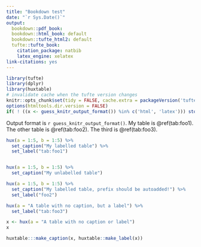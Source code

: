 ```yaml
---
title: "Bookdown test"
date: "`r Sys.Date()`"
output:
  bookdown::pdf_book: 
  bookdown::html_book: default
  bookdown::tufte_html2: default
  tufte::tufte_book:
    citation_package: natbib
    latex_engine: xelatex
link-citations: yes
---
```


```r
library(tufte)
library(dplyr)
library(huxtable)
# invalidate cache when the tufte version changes
knitr::opts_chunk$set(tidy = FALSE, cache.extra = packageVersion('tufte'), echo = FALSE)
options(htmltools.dir.version = FALSE)
if( ! ((x <- guess_knitr_output_format()) %in% c('html', 'latex'))) stop("guessed output is ", x)
```

Output format is `r guess_knitr_output_format()`. My table is \@ref(tab:foo1). The other table
is \@ref(tab:foo2). The third is \@ref(tab:foo3).

```r


hux(a = 1:5, b = 1:5) %>% 
  set_caption("My labelled table") %>% 
  set_label("tab:foo1")


hux(a = 1:5, b = 1:5) %>% 
  set_caption("My unlabelled table")

hux(a = 1:5, b = 1:5) %>% 
  set_caption("My labelled table, prefix should be autoadded!") %>% 
  set_label("foo2")

hux(a = "A table with no caption, but a label") %>% 
  set_label("tab:foo3")

x <- hux(a = "A table with no caption or label")
x

huxtable:::make_caption(x, huxtable::make_label(x))
```
